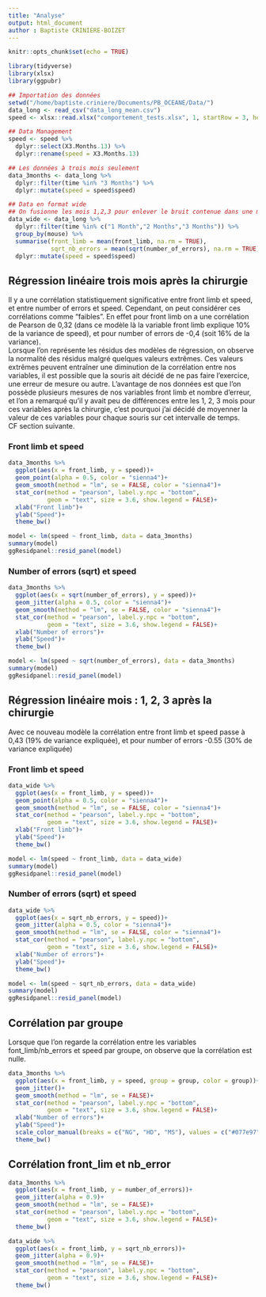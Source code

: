 ```yaml
---
title: "Analyse"
output: html_document
author : Baptiste CRINIERE-BOIZET
---
```


```r
knitr::opts_chunk$set(echo = TRUE)
```

```r
library(tidyverse)
library(xlsx)
library(ggpubr)
```

```r
## Importation des données
setwd("/home/baptiste.criniere/Documents/PB_OCEANE/Data/")
data_long <- read_csv("data_long_mean.csv")
speed <- xlsx::read.xlsx("comportement_tests.xlsx", 1, startRow = 3, header=TRUE, colClasses=NA)

## Data Management
speed <- speed %>%
  dplyr::select(X3.Months.13) %>% 
  dplyr::rename(speed = X3.Months.13)

## Les données à trois mois seulement
data_3months <- data_long %>% 
  dplyr::filter(time %in% "3 Months") %>% 
  dplyr::mutate(speed = speed$speed)

## Data en format wide
## On fusionne les mois 1,2,3 pour enlever le bruit contenue dans une même mesure
data_wide <- data_long %>% 
  dplyr::filter(time %in% c("1 Month","2 Months","3 Months")) %>% 
  group_by(mouse) %>% 
  summarise(front_limb = mean(front_limb, na.rm = TRUE),
            sqrt_nb_errors = mean(sqrt(number_of_errors), na.rm = TRUE)) %>% 
  dplyr::mutate(speed = speed$speed)
```


## Régression linéaire trois mois après la chirurgie {.tabset}
Il y a une corrélation statistiquement significative entre front limb et speed, et entre number of errors et speed. Cependant, on peut considérer ces corrélations comme "faibles". En effet pour front limb on a une corrélation de Pearson de 0,32 (dans ce modèle là la variable front limb explique 10% de la variance de speed), et pour number of errors de -0,4 (soit 16% de la variance). \
Lorsque l'on représente les résidus des modèles de régression, on observe la normalité des résidus malgré quelques valeurs extrêmes. Ces valeurs extrêmes peuvent entraîner une diminution de la corrélation entre nos variables, il est possible que la souris ait décidé de ne pas faire l'exercice, une erreur de mesure ou autre. L'avantage de nos données est que l'on possède plusieurs mesures de nos variables front limb et nombre d'erreur, et l'on a remarqué qu'il y avait peu de différences entre les 1, 2, 3 mois pour ces variables après la chirurgie, c'est pourquoi j'ai décidé de moyenner la valeur de ces variables pour chaque souris sur cet intervalle de temps.
\
CF section suivante.

### Front limb et speed
```r
data_3months %>% 
  ggplot(aes(x = front_limb, y = speed))+
  geom_point(alpha = 0.5, color = "sienna4")+
  geom_smooth(method = "lm", se = FALSE, color = "sienna4")+
  stat_cor(method = "pearson", label.y.npc = "bottom", 
           geom = "text", size = 3.6, show.legend = FALSE)+
  xlab("Front limb")+
  ylab("Speed")+
  theme_bw()
```

```r
model <- lm(speed ~ front_limb, data = data_3months)
summary(model)
ggResidpanel::resid_panel(model)
```

### Number of errors (sqrt) et speed
```r
data_3months %>% 
  ggplot(aes(x = sqrt(number_of_errors), y = speed))+
  geom_jitter(alpha = 0.5, color = "sienna4")+
  geom_smooth(method = "lm", se = FALSE, color = "sienna4")+
  stat_cor(method = "pearson", label.y.npc = "bottom", 
           geom = "text", size = 3.6, show.legend = FALSE)+
  xlab("Number of errors")+
  ylab("Speed")+
  theme_bw()
```

```r
model <- lm(speed ~ sqrt(number_of_errors), data = data_3months)
summary(model)
ggResidpanel::resid_panel(model)
```

## Régression linéaire mois : 1, 2, 3 après la chirurgie {.tabset}
Avec ce nouveau modèle la corrélation entre front limb et speed passe à 0,43 (19% de variance expliquée), et pour number of errors -0.55 (30% de variance expliquée)

### Front limb et speed
```r
data_wide %>% 
  ggplot(aes(x = front_limb, y = speed))+
  geom_point(alpha = 0.5, color = "sienna4")+
  geom_smooth(method = "lm", se = FALSE, color = "sienna4")+
  stat_cor(method = "pearson", label.y.npc = "bottom", 
           geom = "text", size = 3.6, show.legend = FALSE)+
  xlab("Front limb")+
  ylab("Speed")+
  theme_bw()
```

```r
model <- lm(speed ~ front_limb, data = data_wide)
summary(model)
ggResidpanel::resid_panel(model)
```

### Number of errors (sqrt) et speed
```r
data_wide %>% 
  ggplot(aes(x = sqrt_nb_errors, y = speed))+
  geom_jitter(alpha = 0.5, color = "sienna4")+
  geom_smooth(method = "lm", se = FALSE, color = "sienna4")+
  stat_cor(method = "pearson", label.y.npc = "bottom", 
           geom = "text", size = 3.6, show.legend = FALSE)+
  xlab("Number of errors")+
  ylab("Speed")+
  theme_bw()
```

```r
model <- lm(speed ~ sqrt_nb_errors, data = data_wide)
summary(model)
ggResidpanel::resid_panel(model)
```

## Corrélation par groupe
Lorsque que l'on regarde la corrélation entre les variables font_limb/nb_errors et speed par groupe, on observe que la corrélation est nulle.

```r
data_3months %>% 
  ggplot(aes(x = front_limb, y = speed, group = group, color = group))+
  geom_jitter()+
  geom_smooth(method = "lm", se = FALSE)+
  stat_cor(method = "pearson", label.y.npc = "bottom", 
           geom = "text", size = 3.6, show.legend = FALSE)+
  xlab("Number of errors")+
  ylab("Speed")+
  scale_color_manual(breaks = c("NG", "HD", "MS"), values = c("#077e97", "#0b9a64", "#d1146e"))+
  theme_bw()
```

## Corrélation front_lim et nb_error

```r
data_3months %>% 
  ggplot(aes(x = front_limb, y = number_of_errors))+
  geom_jitter(alpha = 0.9)+
  geom_smooth(method = "lm", se = FALSE)+
  stat_cor(method = "pearson", label.y.npc = "bottom", 
           geom = "text", size = 3.6, show.legend = FALSE)+
  theme_bw()
```


```r
data_wide %>% 
  ggplot(aes(x = front_limb, y = sqrt_nb_errors))+
  geom_jitter(alpha = 0.9)+
  geom_smooth(method = "lm", se = FALSE)+
  stat_cor(method = "pearson", label.y.npc = "bottom", 
           geom = "text", size = 3.6, show.legend = FALSE)+
  theme_bw()
```
